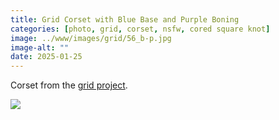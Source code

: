 ```yaml
---
title: Grid Corset with Blue Base and Purple Boning
categories: [photo, grid, corset, nsfw, cored square knot]
image: ../www/images/grid/56_b-p.jpg
image-alt: ""
date: 2025-01-25
---
```


Corset from the [grid project](/posts/2025-01-27_grid-project.html).

![](../www/images/grid/56_b-p.jpg)

